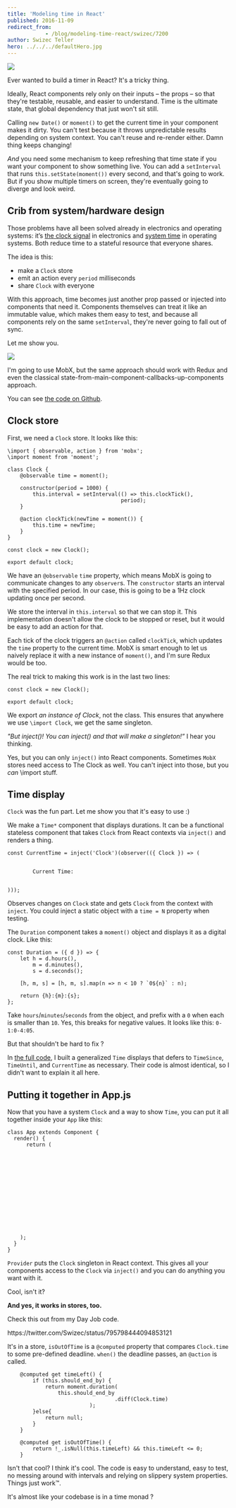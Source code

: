 ```yaml
---
title: 'Modeling time in React'
published: 2016-11-09
redirect_from: 
            - /blog/modeling-time-react/swizec/7200
author: Swizec Teller
hero: ../../../defaultHero.jpg
---
```

![](./img/blog-wp-content-uploads-2016-11-clock-example.gif)



Ever wanted to build a timer in React? It's a tricky thing.



Ideally, React components rely only on their inputs – the props – so that they're testable, reusable, and easier to understand. Time is the ultimate state, that global dependency that just won't sit still.



Calling `new Date()` or `moment()` to get the current time in your component makes it dirty. You can't test because it throws unpredictable results depending on system context. You can't reuse and re-render either. Damn thing keeps changing!



_And_ you need some mechanism to keep refreshing that time state if you want your component to show something live. You can add a `setInterval` that runs `this.setState(moment())` every second, and that's going to work. But if you show multiple timers on screen, they're eventually going to diverge and look weird.



## Crib from system/hardware design



Those problems have all been solved already in electronics and operating systems: it’s [the clock signal](https://en.wikipedia.org/wiki/Clock_signal) in electronics and [system time](https://en.wikipedia.org/wiki/System_time) in operating systems. Both reduce time to a stateful resource that everyone shares.



The idea is this:



- make a `Clock` store
- emit an action every `period` milliseconds
- share `Clock` with everyone



With this approach, time becomes just another prop passed or injected into components that need it. Components themselves can treat it like an immutable value, which makes them easy to test, and because all components rely on the same `setInterval`, they're never going to fall out of sync.



Let me show you.



![](./img/blog-wp-content-uploads-2016-11-clock-actions.gif)



I'm going to use MobX, but the same approach should work with Redux and even the classical state-from-main-component-callbacks-up-components approach.



You can see [the code on Github](https://github.com/Swizec/mobx-clock-example).



## Clock store



First, we need a `Clock` store. It looks like this:



```
\import { observable, action } from 'mobx';
\import moment from 'moment';

class Clock {
    @observable time = moment();

    constructor(period = 1000) {
        this.interval = setInterval(() => this.clockTick(),
                                    period);
    }

    @action clockTick(newTime = moment()) {
        this.time = newTime;
    }
}

const clock = new Clock();

export default clock;
```



We have an `@observable` `time` property, which means MobX is going to communicate changes to any `observer`s. The `constructor` starts an interval with the specified period. In our case, this is going to be a 1Hz clock updating once per second.



We store the interval in `this.interval` so that we can stop it. This implementation doesn't allow the clock to be stopped or reset, but it would be easy to add an action for that.



Each tick of the clock triggers an `@action` called `clockTick`, which updates the `time` property to the current time. MobX is smart enough to let us naively replace it with a new instance of `moment()`, and I'm sure Redux would be too.



The real trick to making this work is in the last two lines:



```
const clock = new Clock();

export default clock;
```



We export _an instance of Clock_, not the class. This ensures that anywhere we use `\import Clock`, we get the same singleton.



_"But inject()! You can inject() and that will make a singleton!”_ I hear you thinking.



Yes, but you can only `inject()` into React components. Sometimes `MobX` stores need access to The Clock as well. You can't inject into those, but you _can_ \\import stuff.



## Time display



`Clock` was the fun part. Let me show you that it's easy to use :)



We make a `Time*` component that displays durations. It can be a functional stateless component that takes `Clock` from React contexts via `inject()` and renders a thing.



```
const CurrentTime = inject('Clock')(observer(({ Clock }) => (
    

        Current Time: 
    

)));
```



Observes changes on `Clock` state and gets `Clock` from the context with `inject`. You could inject a static object with a `time = N` property when testing.



The `Duration` component takes a `moment()` object and displays it as a digital clock. Like this:



```
const Duration = ({ d }) => {
    let h = d.hours(),
        m = d.minutes(),
        s = d.seconds();

    [h, m, s] = [h, m, s].map(n => n < 10 ? `0${n}` : n);

    return {h}:{m}:{s};
};
```



Take `hours`/`minutes`/`seconds` from the object, and prefix with a `0` when each is smaller than `10`. Yes, this breaks for negative values. It looks like this: `0-1:0-4:05`.



But that shouldn't be hard to fix ?



In [the full code](https://github.com/Swizec/mobx-clock-example), I built a generalized `Time` displays that defers to `TimeSince`, `TimeUntil`, and `CurrentTime` as necessary. Their code is almost identical, so I didn't want to explain it all here.



## Putting it together in App.js



Now that you have a system `Clock` and a way to show `Time`, you can put it all together inside your `App` like this:



```
class App extends Component {
  render() {
      return (
          
              

                  
                  

                      
                      
                      
                  

              

          
    );
  }
}
```



`Provider` puts the `Clock` singleton in React context. This gives all your components access to the `Clock` via `inject()` and you can do anything you want with it.



Cool, isn't it?



**And yes, it works in stores, too.**



Check this out from my Day Job code.



https&#x3A;//twitter.com/Swizec/status/795798444094853121



It's in a store, `isOutOfTime` is a `@computed` property that compares `Clock.time` to some pre-defined deadline. `when()` the deadline passes, an `@action` is called.



```
    @computed get timeLeft() {
        if (this.should_end_by) {
            return moment.duration(
                this.should_end_by
                                  .diff(Clock.time)
                          );
        }else{
            return null;
        }
    }

    @computed get isOutOfTime() {
        return !_.isNull(this.timeLeft) && this.timeLeft <= 0;
    }
```



Isn't that cool? I think it's cool. The code is easy to understand, easy to test, no messing around with intervals and relying on slippery system properties. Things just work™.



It's almost like your codebase is in a time monad ?